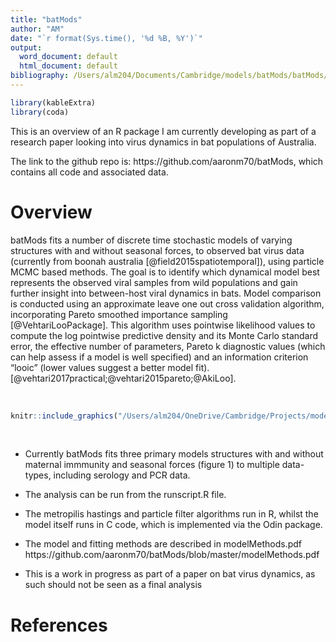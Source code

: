 ```yaml
---
title: "batMods"
author: "AM"
date: "`r format(Sys.time(), '%d %B, %Y')`"
output:
  word_document: default
  html_document: default
bibliography: /Users/alm204/Documents/Cambridge/models/batMods/batMods/batBib.bib
---
```


```r
library(kableExtra)
library(coda)
```
This is an overview of an R package I am currently developing as part of a research paper looking into virus dynamics in bat populations of Australia. 

The link to the github repo is: https://github.com/aaronm70/batMods, which contains all code and associated data.

# Overview 

batMods fits a number of discrete time stochastic models of varying structures with and without seasonal forces, to observed bat virus data (currently from boonah australia [@field2015spatiotemporal]), using particle MCMC based methods. The goal is to identify which dynamical model best represents the observed viral samples from wild populations and gain further insight into between-host viral dynamics in bats. 
Model comparison is conducted using an approximate leave one out cross validation algorithm, incorporating Pareto smoothed importance sampling [@VehtariLooPackage]. This algorithm uses pointwise likelihood values to compute the log pointwise predictive density and its  Monte Carlo standard error, the effective number of parameters, Pareto k diagnostic values (which can help assess if a model is well specified) and an information criterion "looic" (lower values suggest a better model fit).  [@vehtari2017practical;@vehtari2015pareto;@AkiLoo].


<br>

```r
knitr::include_graphics("/Users/alm204/OneDrive/Cambridge/Projects/model_comparisons/figures/adultMod-Paper.png")
```

<br>

- Currently batMods fits three primary models structures with and without maternal immmunity and seasonal forces (figure 1) to multiple data-types, including serology and PCR data. 

 - The analysis can be run from the runscript.R file.

 - The metropilis hastings and particle filter algorithms run in R, whilst the model itself runs in C code, which is implemented via the Odin package. 

 - The model and fitting methods are described in modelMethods.pdf 
https://github.com/aaronm70/batMods/blob/master/modelMethods.pdf

 - This is a work in progress as part of a paper on bat virus dynamics, as such should not be seen as a final analysis 
<br>

# References

